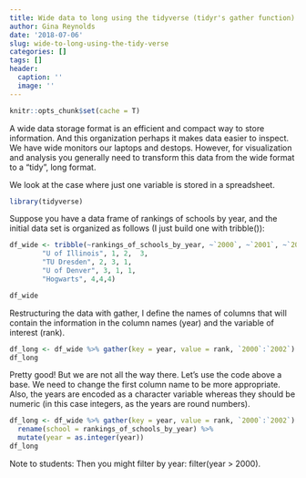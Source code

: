 ```yaml
---
title: Wide data to long using the tidyverse (tidyr's gather function)
author: Gina Reynolds
date: '2018-07-06'
slug: wide-to-long-using-the-tidy-verse
categories: []
tags: []
header:
  caption: ''
  image: ''
---
```



```r
knitr::opts_chunk$set(cache = T)
```

A wide data storage format is an efficient and compact way to store information.  And this organization perhaps it makes data easier to inspect.  We have wide monitors our laptops and destops.  However, for visualization and analysis you generally need to transform this data from the wide format to a "tidy", long format.  

We look at the case where just one variable is stored in a spreadsheet.  

```r
library(tidyverse)
```

Suppose you have a data frame of rankings of schools by year, and the initial data set is organized as follows (I just build one with tribble()):

```r
df_wide <- tribble(~rankings_of_schools_by_year, ~`2000`, ~`2001`, ~`2002`,
        "U of Illinois", 1, 2,  3, 
        "TU Dresden", 2, 3, 1, 
        "U of Denver", 3, 1, 1, 
        "Hogwarts", 4,4,4)

df_wide
```

Restructuring the data with gather, I define the names of columns that will contain the information in the column names (year) and the variable of interest (rank).  
```r
df_long <- df_wide %>% gather(key = year, value = rank, `2000`:`2002`)
df_long
```  
Pretty good!  But we are not all the way there.  Let's use the code above a base.  We need to change the first column name to be more appropriate.  Also, the years are encoded as a character variable whereas they should be numeric (in this case integers, as the years are round numbers).  
```r
df_long <- df_wide %>% gather(key = year, value = rank, `2000`:`2002`) %>% 
  rename(school = rankings_of_schools_by_year) %>% 
  mutate(year = as.integer(year))
df_long
```  

Note to students:  Then you might filter by year: filter(year > 2000).  